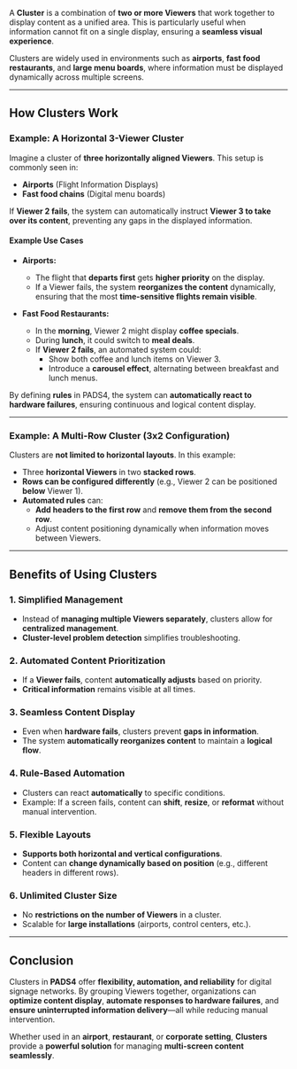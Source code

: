 A **Cluster** is a combination of **two or more Viewers** that work together to display content as a unified area. This is particularly useful when information cannot fit on a single display, ensuring a **seamless visual experience**.

Clusters are widely used in environments such as **airports**, **fast food restaurants**, and **large menu boards**, where information must be displayed dynamically across multiple screens.

---

## **How Clusters Work**
### **Example: A Horizontal 3-Viewer Cluster**
Imagine a cluster of **three horizontally aligned Viewers**. This setup is commonly seen in:
- **Airports** (Flight Information Displays)
- **Fast food chains** (Digital menu boards)

If **Viewer 2 fails**, the system can automatically instruct **Viewer 3 to take over its content**, preventing any gaps in the displayed information.

#### **Example Use Cases**
- **Airports:**  
  - The flight that **departs first** gets **higher priority** on the display.
  - If a Viewer fails, the system **reorganizes the content** dynamically, ensuring that the most **time-sensitive flights remain visible**.

- **Fast Food Restaurants:**  
  - In the **morning**, Viewer 2 might display **coffee specials**.
  - During **lunch**, it could switch to **meal deals**.
  - If **Viewer 2 fails**, an automated system could:
    - Show both coffee and lunch items on Viewer 3.
    - Introduce a **carousel effect**, alternating between breakfast and lunch menus.

By defining **rules** in PADS4, the system can **automatically react to hardware failures**, ensuring continuous and logical content display.

---

### **Example: A Multi-Row Cluster (3x2 Configuration)**
Clusters are **not limited to horizontal layouts**. In this example:
- Three **horizontal Viewers** in two **stacked rows**.
- **Rows can be configured differently** (e.g., Viewer 2 can be positioned **below** Viewer 1).
- **Automated rules** can:
  - **Add headers to the first row** and **remove them from the second row**.
  - Adjust content positioning dynamically when information moves between Viewers.

---

## **Benefits of Using Clusters**
### **1. Simplified Management**
- Instead of **managing multiple Viewers separately**, clusters allow for **centralized management**.
- **Cluster-level problem detection** simplifies troubleshooting.

### **2. Automated Content Prioritization**
- If a **Viewer fails**, content **automatically adjusts** based on priority.
- **Critical information** remains visible at all times.

### **3. Seamless Content Display**
- Even when **hardware fails**, clusters prevent **gaps in information**.
- The system **automatically reorganizes content** to maintain a **logical flow**.

### **4. Rule-Based Automation**
- Clusters can react **automatically** to specific conditions.
- Example: If a screen fails, content can **shift**, **resize**, or **reformat** without manual intervention.

### **5. Flexible Layouts**
- **Supports both horizontal and vertical configurations**.
- Content can **change dynamically based on position** (e.g., different headers in different rows).

### **6. Unlimited Cluster Size**
- No **restrictions on the number of Viewers** in a cluster.
- Scalable for **large installations** (airports, control centers, etc.).

---

## **Conclusion**
Clusters in **PADS4** offer **flexibility, automation, and reliability** for digital signage networks. By grouping Viewers together, organizations can **optimize content display**, **automate responses to hardware failures**, and **ensure uninterrupted information delivery**—all while reducing manual intervention.

Whether used in an **airport**, **restaurant**, or **corporate setting**, **Clusters** provide a **powerful solution** for managing **multi-screen content seamlessly**.
